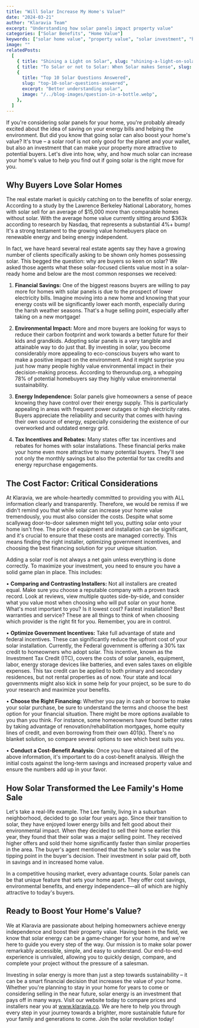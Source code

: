 ```yaml
---
title: "Will Solar Increase My Home's Value?"
date: "2024-03-21"
author: "Klaravia Team"
excerpt: "Understanding how solar panels impact property value"
categories: ["Solar Benefits", "Home Value"]
keywords: ["solar home value", "property value", "solar investment", "home improvement", "real estate"]
image: ""
relatedPosts:
  [
    { title: "Shining a Light on Solar", slug: "shining-a-light-on-solar", excerpt: "How Klaravia is Fighting for Homeowners", image: "/../blog-images/door-salesman.webp" },
    { title: "To Solar or not to Solar: When Solar makes Sense", slug: "to-solar-or-not-to-solar", excerpt: "Does solar work for you?", image: "/../blog-images/solar-town.webp" },
    {
      title: "Top 10 Solar Questions Answered",
      slug: "top-10-solar-questions-answered",
      excerpt: "Better understanding solar",
      image: "/../blog-images/question-in-a-bottle.webp",
    },
  ]
---
```


If you're considering solar panels for your home, you're probably already excited about the idea of saving on your energy bills and helping the environment. But did you know that going solar can also boost your home's value? It's true – a solar roof is not only good for the planet and your wallet, but also an investment that can make your property more attractive to potential buyers. Let's dive into how, why, and how much solar can increase your home's value to help you find out if going solar is the right move for you.

## Why Buyers Love Solar Homes

The real estate market is quickly catching on to the benefits of solar energy. According to a study by the Lawrence Berkeley National Laboratory, homes with solar sell for an average of $15,000 more than comparable homes without solar. With the average home value currently sitting around $363k according to research by Nasdaq, that represents a substantial 4%+ bump! It's a strong testament to the growing value homebuyers place on renewable energy and being energy independent.

In fact, we have heard several real estate agents say they have a growing number of clients specifically asking to be shown only homes possessing solar. This begged the question: why are buyers so keen on solar? We asked those agents what these solar-focused clients value most in a solar-ready home and below are the most common responses we received:

1. **Financial Savings:** One of the biggest reasons buyers are willing to pay more for homes with solar panels is due to the prospect of lower electricity bills. Imagine moving into a new home and knowing that your energy costs will be significantly lower each month, especially during the harsh weather seasons. That's a huge selling point, especially after taking on a new mortgage!

2. **Environmental Impact:** More and more buyers are looking for ways to reduce their carbon footprint and work towards a better future for their kids and grandkids. Adopting solar panels is a very tangible and attainable way to do just that. By investing in solar, you become considerably more appealing to eco-conscious buyers who want to make a positive impact on the environment. And it might surprise you just how many people highly value environmental impact in their decision-making process. According to theroundup.org, a whopping 78% of potential homebuyers say they highly value environmental sustainability.

3. **Energy Independence:** Solar panels give homeowners a sense of peace knowing they have control over their energy supply. This is particularly appealing in areas with frequent power outages or high electricity rates. Buyers appreciate the reliability and security that comes with having their own source of energy, especially considering the existence of our overworked and outdated energy grid.

4. **Tax Incentives and Rebates:** Many states offer tax incentives and rebates for homes with solar installations. These financial perks make your home even more attractive to many potential buyers. They'll see not only the monthly savings but also the potential for tax credits and energy repurchase engagements.

## The Cost Factor: Critical Considerations

At Klaravia, we are whole-heartedly committed to providing you with ALL information clearly and transparently. Therefore, we would be remiss if we didn't remind you that while solar can increase your home value tremendously, you must also consider the costs. Despite what some scallywag door-to-door salesmen might tell you, putting solar onto your home isn't free. The price of equipment and installation can be significant, and it's crucial to ensure that these costs are managed correctly. This means finding the right installer, optimizing government incentives, and choosing the best financing solution for your unique situation.

Adding a solar roof is not always a net gain unless everything is done correctly. To maximize your investment, you need to ensure you have a solid game plan in place. This includes:

• **Comparing and Contrasting Installers:** Not all installers are created equal. Make sure you choose a reputable company with a proven track record. Look at reviews, view multiple quotes side-by-side, and consider what you value most when choosing who will put solar on your home. What's most important to you? Is it lowest cost? Fastest installation? Best warranties and service? These are all things to think of when choosing which provider is the right fit for you. Remember, you are in control.

• **Optimize Government Incentives:** Take full advantage of state and federal incentives. These can significantly reduce the upfront cost of your solar installation. Currently, the Federal government is offering a 30% tax credit to homeowners who adopt solar. This incentive, known as the Investment Tax Credit (ITC), covers the costs of solar panels, equipment, labor, energy storage devices like batteries, and even sales taxes on eligible expenses. This tax credit can be applied to both primary and secondary residences, but not rental properties as of now. Your state and local governments might also kick in some help for your project, so be sure to do your research and maximize your benefits.

• **Choose the Right Financing:** Whether you pay in cash or borrow to make your solar purchase, be sure to understand the terms and choose the best option for your financial situation. There might be more options available to you than you think. For instance, some homeowners have found better rates by taking advantage of renovation/rehabilitation mortgages, home equity lines of credit, and even borrowing from their own 401(k). There's no blanket solution, so compare several options to see which best suits you.

• **Conduct a Cost-Benefit Analysis:** Once you have obtained all of the above information, it's important to do a cost-benefit analysis. Weigh the initial costs against the long-term savings and increased property value and ensure the numbers add up in your favor.

## How Solar Transformed the Lee Family's Home Sale

Let's take a real-life example. The Lee family, living in a suburban neighborhood, decided to go solar four years ago. Since their transition to solar, they have enjoyed lower energy bills and felt good about their environmental impact. When they decided to sell their home earlier this year, they found that their solar was a major selling point. They received higher offers and sold their home significantly faster than similar properties in the area. The buyer's agent mentioned that the home's solar was the tipping point in the buyer's decision. Their investment in solar paid off, both in savings and in increased home value.

In a competitive housing market, every advantage counts. Solar panels can be that unique feature that sets your home apart. They offer cost savings, environmental benefits, and energy independence—all of which are highly attractive to today's buyers.

## Ready to Boost Your Home's Value?

We at Klaravia are passionate about helping homeowners achieve energy independence and boost their property value. Having been in the field, we know that solar energy can be a game-changer for your home, and we're here to guide you every step of the way. Our mission is to make solar power remarkably accessible, simple, and easy to understand. Our end-to-end experience is unrivaled, allowing you to quickly design, compare, and complete your project without the pressure of a salesman.

Investing in solar energy is more than just a step towards sustainability – it can be a smart financial decision that increases the value of your home. Whether you're planning to stay in your home for years to come or considering selling in the near future, solar energy is an investment that pays off in many ways. Visit our website today to compare prices and installers near you at www.klaravia.co. We are here to help you through every step in your journey towards a brighter, more sustainable future for your family and generations to come. Join the solar revolution today!

<RelatedPostsWrapper />

